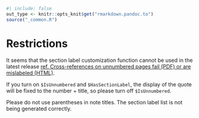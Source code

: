```r
#| include: false
out_type <- knitr::opts_knit$get("rmarkdown.pandoc.to")
source("_common.R")
```
# Restrictions { .appendix }

It seems that the section label customization function cannot be used in the latest release [ref. Cross-references on unnumbered pages fail (PDF) or are mislabeled (HTML)](https://github.com/quarto-dev/quarto-cli/issues/5946). 

If you turn on `$IsUnnumbered` and `$HasSectionLabel`, the display of the quote will be fixed to the number + title, so please turn off `$IsUnnumbered`.

Please do not use parentheses in note titles. The section label list is not being generated correctly.



